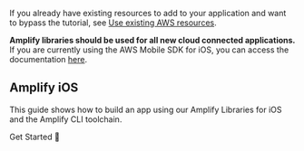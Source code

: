 If you already have existing resources to add to your application and want to bypass the tutorial, see [Use existing AWS resources](/lib-v1/project-setup/use-existing-resources).

<Callout warning>

**Amplify libraries should be used for all new cloud connected applications.** If you are currently using the AWS Mobile SDK for iOS, you can access the documentation [here](/sdk).

</Callout>

## Amplify iOS

This guide shows how to build an app using our Amplify Libraries for iOS and the Amplify CLI toolchain.

<InternalLinkButton href="/lib-v1/project-setup/prereq">
  <span slot="text">Get Started 🚀</span>
</InternalLinkButton>
